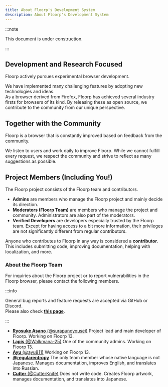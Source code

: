 ```yaml
---
title: About Floorp's Development System
description: About Floorp's Development System
---
```



:::note

This document is under construction.

:::

## Development and Research Focused

Floorp actively pursues experimental browser development.

We have implemented many challenging features by adopting new technologies and ideas.\
As a browser derived from Firefox, Floorp has achieved several industry firsts for browsers of its kind. By releasing these as open source, we contribute to the community from our unique perspective.

## Together with the Community

Floorp is a browser that is constantly improved based on feedback from the community.

We listen to users and work daily to improve Floorp. While we cannot fulfill every request, we respect the community and strive to reflect as many suggestions as possible.

## Project Members (Including You!)

The Floorp project consists of the Floorp team and contributors.

- **Admins** are members who manage the Floorp project and mainly decide its direction.
- **Moderators (Floorp Team)** are members who manage the project and community. Administrators are also part of the moderators.
- **Verified Developers** are developers especially trusted by the Floorp team. Except for having access to a bit more information, their privileges are not significantly different from regular contributors.

Anyone who contributes to Floorp in any way is considered a **contributor**. This includes submitting code, improving documentation, helping with localization, and more.

### About the Floorp Team

For inquiries about the Floorp project or to report vulnerabilities in the Floorp browser, please contact the following members.

:::info

General bug reports and feature requests are accepted via GitHub or Discord.\
Please also check **[this page](/docs/other/issue-checklist)**.

:::

- [**Ryosuke Asano** (@surapunoyousei)](https://github.com/surapunoyousei)
  Project lead and main developer of Floorp. Working on Floorp 13.
- [**Lapis** (@Walkmana-25)](https://github.com/Walkmana-25)
  One of the community admins. Working on Floorp 13.
- [**Ayu** (@ayu811)](https://github.com/ayu811)
  Working on Floorp 13.
- [**@regularentropy**](https://github.com/regularentropy)
  The only team member whose native language is not Japanese. Manages documentation, improves English, and translates into Russian.
- [**Cutter** (@CutterKnife)](https://github.com/CutterKnife)
  Does not write code. Creates Floorp artwork, manages documentation, and translates into Japanese.

<Support />
